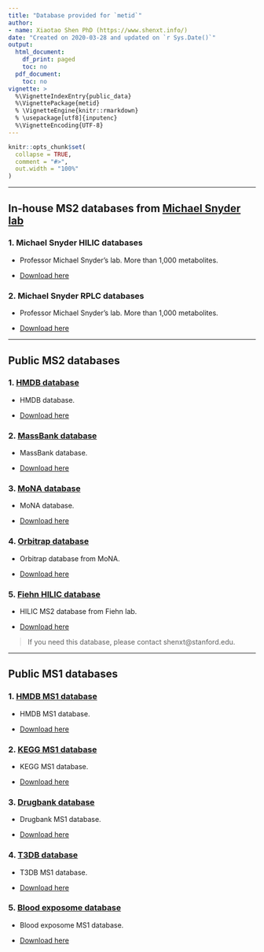 ```yaml
---
title: "Database provided for `metid`"
author:
- name: Xiaotao Shen PhD (https://www.shenxt.info/)
date: "Created on 2020-03-28 and updated on `r Sys.Date()`"
output:
  html_document:
    df_print: paged
    toc: no
  pdf_document:
    toc: no
vignette: >
  %\VignetteIndexEntry{public_data}
  %\VignettePackage{metid}
  % \VignetteEngine{knitr::rmarkdown}
  % \usepackage[utf8]{inputenc}
  %\VignetteEncoding{UTF-8}
---
```


```r
knitr::opts_chunk$set(
  collapse = TRUE,
  comment = "#>",
  out.width = "100%"
)
```

***

## **In-house MS2 databases from [Michael Snyder lab](http://med.stanford.edu/snyderlab.html)**

### 1. Michael Snyder HILIC databases

* <i class="fa fa-info"></i> Professor Michael Snyder's lab. More than 1,000 metabolites.

* <i class="fa fa-download"></i> [Download here](https://www.shenxt.info/ms2_data/snyder_database_hilic0.0.3.rda)


### 2. Michael Snyder RPLC databases

* <i class="fa fa-info"></i> Professor Michael Snyder's lab. More than 1,000 metabolites.

* <i class="fa fa-download"></i> [Download here](https://www.shenxt.info/ms2_data/snyder_database_rplc0.0.3.rda)


***

## **Public MS2 databases**

### 1. [HMDB database](https://hmdb.ca/downloads)

* <i class="fa fa-info"></i> HMDB database.

* <i class="fa fa-download"></i> [Download here](https://www.shenxt.info/ms2_data/hmdb_database0.0.3.rda)

### 2. [MassBank database](https://massbank.eu/MassBank/)

* <i class="fa fa-info"></i> MassBank database.

* <i class="fa fa-download"></i> [Download here](https://www.shenxt.info/ms2_data/massbank_database0.0.3.rda)

### 3. [MoNA database](https://mona.fiehnlab.ucdavis.edu/)

* <i class="fa fa-info"></i> MoNA database.

* <i class="fa fa-download"></i> [Download here](https://www.shenxt.info/ms2_data/mona_database0.0.3.rda)

### 4. [Orbitrap database](https://mona.fiehnlab.ucdavis.edu/)

* <i class="fa fa-info"></i> Orbitrap database from MoNA.

* <i class="fa fa-download"></i> [Download here](https://www.shenxt.info/ms2_data/orbitrap_database0.0.3.rda)

### 5. [Fiehn HILIC database](https://fiehnlab.ucdavis.edu/staff/kind/publications)

* <i class="fa fa-info"></i> HILIC MS2 database from Fiehn lab.

* <i class="fa fa-download"></i> [Download here](https://www.shenxt.info/ms2_data/fiehn_hilic_database0.0.3.rda)

<!-- ### 6. Exposome database -->

<!-- * <i class="fa fa-info"></i> Some chemical exposome database -->

<!-- * <i class="fa fa-download"></i> [Download here](https://www.shenxt.info/ms2_data/exposureDatabase) -->

> If you need this database, please contact shenxt@stanford.edu.

***

## **Public MS1 databases**

### 1. [HMDB MS1 database](https://hmdb.ca/downloads)

* <i class="fa fa-info"></i> HMDB MS1 database.

* <i class="fa fa-download"></i> [Download here](https://www.shenxt.info/ms2_data/hmdb_ms1_database0.0.3.rda)


### 2. [KEGG MS1 database](https://www.genome.jp/kegg/compound/)

* <i class="fa fa-info"></i> KEGG MS1 database.

* <i class="fa fa-download"></i> [Download here](https://www.shenxt.info/ms2_data/kegg_ms1_database0.0.3.rda)

### 3. [Drugbank database](https://go.drugbank.com/releases/latest)

* <i class="fa fa-info"></i> Drugbank MS1 database.

* <i class="fa fa-download"></i> [Download here](https://www.shenxt.info/ms2_data/drugbank_database5.1.8.rda)

<!-- ### 4. [Foodb database](https://foodb.ca/downloads) -->

<!-- * <i class="fa fa-info"></i> Foodb MS1 database. -->

<!-- * <i class="fa fa-download"></i> [Download here](https://www.shenxt.info/ms2_data/hmdbMS1Database0.0.1) -->

### 4. [T3DB database](http://www.t3db.ca/downloads)

* <i class="fa fa-info"></i> T3DB MS1 database.

* <i class="fa fa-download"></i> [Download here](https://www.shenxt.info/ms2_data/t3db_database1.0.rda)

### 5. [Blood exposome database](https://bloodexposome.org/#/download)

* <i class="fa fa-info"></i> Blood exposome MS1 database.

* <i class="fa fa-download"></i> [Download here](https://www.shenxt.info/ms2_data/bloodexposome_database1.0.rda)











